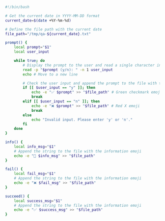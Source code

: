 
```sh 
#!/bin/bash

# Get the current date in YYYY-MM-DD format
current_date=$(date +%Y-%m-%d)

# Define the file path with the current date
file_path="/tmp/qa-${current_date}.txt"

prompt() {
    local prompt="$1"
    local user_input

    while true; do
        # Display the prompt to the user and read a single character input
        read -p "$prompt (y/n): " -n 1 user_input
        echo # Move to a new line

        # Check the user input and append the prompt to the file with the appropriate emoji
        if [[ $user_input == "y" ]]; then
            echo -e "✅ $prompt" >> "$file_path" # Green checkmark emoji
            break
        elif [[ $user_input == "n" ]]; then
            echo -e "❌ $prompt" >> "$file_path" # Red X emoji
            break
        else
            echo "Invalid input. Please enter 'y' or 'n'."
        fi
    done
}

info() {
    local info_msg="$1"
    # Append the string to the file with the information emoji
    echo -e "📢 $info_msg" >> "$file_path"
}

fail() {
    local fail_msg="$1"
    # Append the string to the file with the information emoji
    echo -e "❌ $fail_msg" >> "$file_path"
}

succeed() {
    local success_msg="$1"
    # Append the string to the file with the information emoji
    echo -e "✅ $success_msg" >> "$file_path"
}
```
      